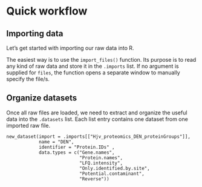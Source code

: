 # Quick workflow


## Importing data

Let's get started with importing our raw data into R. 

The easiest way is to use the `import_files()` function. Its purpose is to read any kind of raw data and store it in the `.imports` list. If no argument is supplied for `files`, the function opens a separate window to manually specify the file/s. 


## Organize datasets

Once all raw files are loaded, we need to extract and organize the useful data into the `.datasets` list. Each list entry contains one dataset from one imported raw file. 

```
new_dataset(import = .imports[["Hjv_proteomics_DEN_proteinGroups"]],
            name = "DEN",
            identifier = "Protein.IDs" ,
            data.types = c("Gene.names",
                           "Protein.names",
                           "LFQ.intensity",
                           "Only.identified.by.site",
                           "Potential.contaminant",
                           "Reverse"))
```











